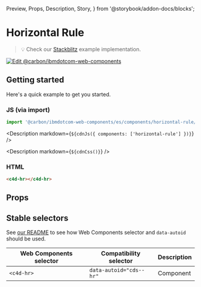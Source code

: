   Preview,
  Props,
  Description,
  Story,
} from '@storybook/addon-docs/blocks';

# Horizontal Rule

> 💡 Check our
> [Stackblitz](https://stackblitz.com/github/carbon-design-system/carbon-for-ibm-dotcom/tree/main/packages/web-components/examples/stackblitz/components/horizontal-rule)
> example implementation.

[![Edit @carbon/ibmdotcom-web-components](https://codesandbox.io/static/img/play-codesandbox.svg)](https://stackblitz.com/github/carbon-design-system/carbon-for-ibm-dotcom/tree/main/packages/web-components/examples/codesandbox/components/horizontal-rule)

## Getting started

Here's a quick example to get you started.

### JS (via import)

```javascript
import '@carbon/ibmdotcom-web-components/es/components/horizontal-rule/index.js';
```

<Description markdown={`${cdnJs({ components: ['horizontal-rule'] })}`} />

<Description markdown={`${cdnCss()}`} />

### HTML

```html
<c4d-hr></c4d-hr>
```

## Props

<Props of="cds-hr" />

## Stable selectors

See
[our README](https://github.com/carbon-design-system/carbon-for-ibm-dotcom/tree/main/packages/web-components#stable-selectors-for-analytics-and-integratione2e-testing-in-web-components)
to see how Web Components selector and `data-autoid` should be used.

| Web Components selector | Compatibility selector  | Description |
| ----------------------- | ----------------------- | ----------- |
| `<c4d-hr>`              | `data-autoid="cds--hr"` | Component   |

<Description markdown={contributing} />
